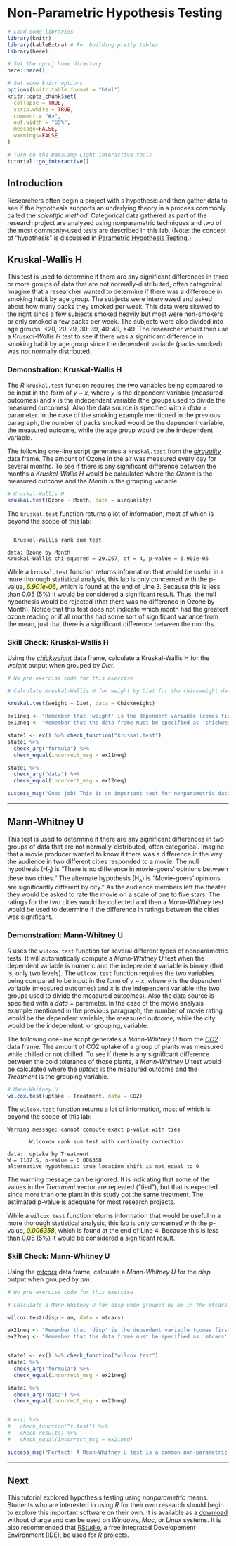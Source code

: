 # Non-Parametric Hypothesis Testing {#lab10}

```r

# Load some libraries
library(knitr)
library(kableExtra) # For building pretty tables
library(here)

# Set the rproj home directory
here::here()

# Set some knitr options
options(knitr.table.format = "html")
knitr::opts_chunk$set(
  collapse = TRUE,
  strip.white = TRUE,
  comment = "#>",
  out.width = "65%",
  message=FALSE,
  warnings=FALSE
)

# Turn on the DataCamp Light interactive tools
tutorial::go_interactive()

```

## Introduction

Researchers often begin a project with a hypothesis and then gather data to see if the hypothesis supports an underlying theory in a process commonly called the _scientific method_. Categorical data gathered as part of the research project are analyzed using nonparametric techniques and two of the most commonly-used tests are described in this lab. (Note: the concept of "hypothesis" is discussed in [Parametric Hypothesis Testing](/tutorials/0090-parametric/index.html#hypothesis).)

## Kruskal-Wallis H

This test is used to determine if there are any significant differences in three or more groups of data that are not normally-distributed, often categorical. Imagine that a researcher wanted to determine if there was a difference in smoking habit by age group. The subjects were interviewed and asked about how many packs they smoked per week. This data were skewed to the right since a few subjects smoked heavily but most were non-smokers or only smoked a few packs per week. The subjects were also divided into age groups: <20, 20-29, 30-39, 40-49, >49. The researcher would then use a _Kruskal-Wallis H_ test to see if there was a significant difference in smoking habit by age group since the dependent variable (packs smoked) was not normally distributed.

### Demonstration: Kruskal-Wallis H

The _R_ `kruskal.test` function requires the two variables being compared to be input in the form of _y ~ x_, where _y_ is the dependent variable (measured outcomes) and _x_ is the independent variable (the groups used to divide the measured outcomes). Also the data source is specified with a _data =_ parameter. In the case of the smoking example mentioned in the previous paragraph, the number of packs smoked would be the dependent variable, the measured outcome, while the age group would be the independent variable.

The following one-line script generates a `kruskal.test` from the [_airquality_](/tutorials/9999-data-dict/index.html#airquality) data frame. The amount of Ozone in the air was measured every day for several months. To see if there is any significant difference between the months a _Kruskal-Wallis H_ would be calculated where the _Ozone_ is the measured outcome and the _Month_ is the grouping variable.

```r

# Kruskal-Wallis H
kruskal.test(Ozone ~ Month, data = airquality)

```

The `kruskal.test` function returns a lot of information, most of which is beyond the scope of this lab: 

```

  Kruskal-Wallis rank sum test

data: Ozone by Month
Kruskal-Wallis chi-squared = 29.267, df = 4, p-value = 6.901e-06

```

While a `kruskal.test` function returns information that would be useful in a more thorough statistical analysis, this lab is only concerned with the p-value, <span style="background-color: #ffff99; font-style: italic;">6.901e-06</span>, which is found at the end of Line 3. Because this is less than 0.05 (5%) it would be considered a significant result. Thus, the null hypothesis would be rejected (that there was no difference in Ozone by Month). Notice that this test does not indicate which month had the greatest ozone reading or if all months had some sort of significant variance from the mean, just that there is a significant difference between the months.

### Skill Check: Kruskal-Wallis H

Using the [_chickweight_](/tutorials/9999-data-dict/index.html#chickweight) data frame, calculate a Kruskal-Wallis H for the _weight_ output when grouped by _Diet_.

```r

# No pre-exercise code for this exercise

```

```r

# Calculate Kruskal-Wallis H for weight by Diet for the chickweight data frame.


```

```r

kruskal.test(weight ~ Diet, data = ChickWeight)

```

```r

ex11neq <- "Remember that 'weight' is the dependent variable (comes first) and 'Diet' is the independent variable (comes second). Also, 'Diet' is capitalized."
ex12neq <- "Remember that the data frame must be specified as 'chickweight'."

state1 <- ex() %>% check_function("kruskal.test")
state1 %>%
  check_arg("formula") %>%
  check_equal(incorrect_msg = ex11neq)

state1 %>%
  check_arg("data") %>%
  check_equal(incorrect_msg = ex12neq)

success_msg("Good job! This is an important test for nonparametric data.")

```

-----


## Mann-Whitney U

This test is used to determine if there are any significant differences in two groups of data that are not normally-distributed, often categorical. Imagine that a movie producer wanted to know if there was a difference in the way the audience in two different cities responded to a movie. The null hypothesis (H~0~) is “There is no difference in movie-goers’ opinions between these two cities.” The alternate hypothesis (H~a~) is “Movie-goers’ opinions are significantly different by city.” As the audience members left the theater they would be asked to rate the movie on a scale of one to five stars. The ratings for the two cities would be collected and then a _Mann-Whitney_ test would be used to determine if the difference in ratings between the cities was significant.

### Demonstration: Mann-Whitney U

_R_ uses the `wilcox.test` function for several different types of nonparametric tests. It will automatically compute a _Mann-Whitney U_ test when the dependent variable is numeric and the independent variable is binary (that is, only two levels). The `wilcox.test` function requires the two variables being compared to be input in the form of _y ~ x_, where _y_ is the dependent variable (measured outcomes) and _x_ is the independent variable (the two groups used to divide the measured outcomes). Also the data source is specified with a _data =_ parameter. In the case of the movie analysis example mentioned in the previous paragraph, the number of movie rating would be the dependent variable, the measured outcome, while the city would be the independent, or grouping, variable.

The following one-line script generates a _Mann-Whitney U_ from the [_CO2_](/tutorials/9999-data-dict/index.html#co2) data frame. The amount of CO2 uptake of a group of plants was measured while chilled or not chilled. To see if there is any significant difference between the cold tolerance of those plants, a _Mann-Whitney U_ test would be calculated where the _uptake_ is the measured outcome and the _Treatment_ is the grouping variable.

```r

# Mann-Whitney U
wilcox.test(uptake ~ Treatment, data = CO2)

```

The `wilcox.test` function returns a lot of information, most of which is beyond the scope of this lab: 

```
Warning message: cannot compute exact p-value with ties

	   Wilcoxon rank sum test with continuity correction

data:  uptake by Treatment
W = 1187.5, p-value = 0.006358
alternative hypothesis: true location shift is not equal to 0

```

<div class="grsnote">The warning message can be ignored. It is indicating that some of the values in the _Treatment_ vector are repeated ("tied"), but that is expected since more than one plant in this study got the same treatment. The estimated p-value is adequate for most research projects.</div>

While a `wilcox.test` function returns information that would be useful in a more thorough statistical analysis, this lab is only concerned with the p-value, <span style="background-color: #ffff99; font-style: italic;">0.006358</span>, which is found at the end of Line 4. Because this is less than 0.05 (5%) it would be considered a significant result. 

### Skill Check: Mann-Whitney U

Using the [_mtcars_](/tutorials/9999-data-dict/index.html#mtcars) data frame, calculate a _Mann-Whitney U_ for the _disp_ output when grouped by _am_.

```r

# No pre-exercise code for this exercise

```

```r

# Calculate a Mann-Whitney U for disp when grouped by am in the mtcars data frame.


```

```r

wilcox.test(disp ~ am, data = mtcars)


```

```r


ex21neq <- "Remember that 'disp' is the dependent variable (comes first) and 'am' is the independent variable (comes second)."
ex22neq <- "Remember that the data frame must be specified as 'mtcars'."


state1 <- ex() %>% check_function("wilcox.test")
state1 %>%
  check_arg("formula") %>%
  check_equal(incorrect_msg = ex21neq)

state1 %>%
  check_arg("data") %>%
  check_equal(incorrect_msg = ex22neq)


# ex() %>%
#   check_function("t.test") %>%
#   check_result() %>%
#   check_equal(incorrect_msg = ex21neq)

success_msg("Perfect! A Mann-Whitney U test is a common non-parametric test that you may want for your own research projects.")

```

-----

## Next

This tutorial explored hypothesis testing using _nonparametric_ means. Students who are interested in using _R_ for their own research should begin to explore this important software on their own. It is available as a [download](https://www.r-project.org/) without charge and can be used on _Windows_, _Mac_, or _Linux_ systems. It is also recommended that [RStudio](https://www.rstudio.com/), a free Integrated Developement Environment (IDE), be used for _R_ projects.
